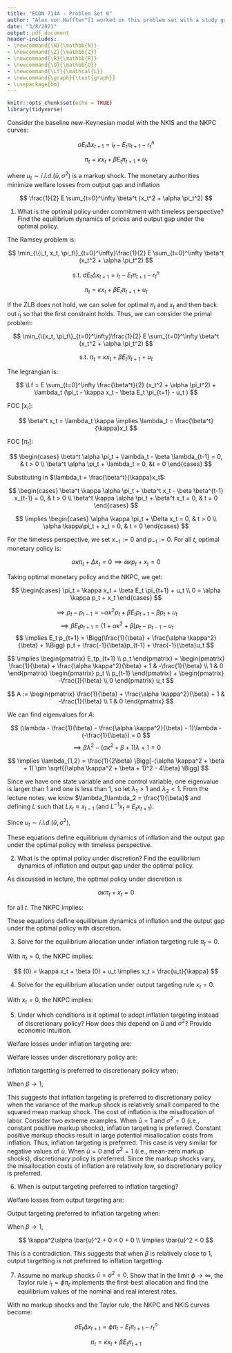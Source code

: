 ```yaml
---
title: "ECON 714A - Problem Set 6"
author: "Alex von Hafften^[I worked on this problem set with a study group of Michael Nattinger, Andrew Smith, and Ryan Mather. I also discussed problems with Sarah Bass, Emily Case, Danny Edgel, and Katherine Kwok.]"
date: "3/8/2021"
output: pdf_document
header-includes:
- \newcommand{\N}{\mathbb{N}}
- \newcommand{\Z}{\mathbb{Z}}
- \newcommand{\R}{\mathbb{R}}
- \newcommand{\Q}{\mathbb{Q}}
- \newcommand{\Lf}{\mathcal{L}}
- \newcommand{\graph}{\text{graph}}
- \usepackage{bm}
---
```


```r
knitr::opts_chunk$set(echo = TRUE)
library(tidyverse)
```

Consider the baseline new-Keynesian model with the NKIS and the NKPC curves:

$$
\sigma E_t \Delta x_{t+1} = i_t - E_t \pi_{t+1} - r^n_t
$$

$$
\pi_t = \kappa x_t + \beta E_t \pi_{t+1} + u_t
$$

where $u_t \sim i.i.d.(\bar{u}, \sigma^2)$ is a markup shock. The monetary authorities minimize welfare losses from output gap and inflation

$$
\frac{1}{2} E \sum_{t=0}^\infty \beta^t (x_t^2 + \alpha \pi_t^2)
$$

1. What is the optimal policy under commitment with timeless perspective? Find the equilibrium dynamics of prices and output gap under the optimal policy.

The Ramsey problem is:

$$
\min_{\{i_t, x_t, \pi_t\}_{t=0}^\infty}\frac{1}{2} E \sum_{t=0}^\infty \beta^t (x_t^2 + \alpha \pi_t^2)
$$

$$
\text{s.t. }\sigma E_t \Delta x_{t+1} = i_t - E_t \pi_{t+1} - r^n_t
$$

$$
\pi_t = \kappa x_t + \beta E_t \pi_{t+1} + u_t
$$

If the ZLB does not hold, we can solve for optimal $\pi_t$ and $x_t$ and then back out $i_t$ so that the first constraint holds.  Thus, we can consider the primal problem:

$$
\min_{\{x_t, \pi_t\}_{t=0}^\infty}\frac{1}{2} E \sum_{t=0}^\infty \beta^t (x_t^2 + \alpha \pi_t^2)
$$

$$
\text{s.t. } \pi_t = \kappa x_t + \beta E_t \pi_{t+1} + u_t
$$

The legrangian is:

$$
\Lf = E \sum_{t=0}^\infty \frac{\beta^t}{2}  (x_t^2 + \alpha \pi_t^2) + \lambda_t (\pi_t - \kappa x_t - \beta E_t \pi_{t+1} - u_t )
$$

FOC [$x_t$]:

$$
\beta^t x_t = \lambda_t \kappa \implies \lambda_t = \frac{\beta^t}{\kappa}x_t
$$

FOC [$\pi_t$]:

$$
\begin{cases}
\beta^t \alpha \pi_t + \lambda_t - \beta \lambda_{t-1} = 0, & t > 0 \\
\beta^t \alpha \pi_t + \lambda_t = 0, &t = 0
\end{cases}
$$

Substituting in $\lambda_t = \frac{\beta^t}{\kappa}x_t$:

$$
\begin{cases}
\beta^t \kappa \alpha \pi_t + \beta^t x_t - \beta \beta^{t-1} x_{t-1} = 0, & t > 0 \\
\beta^t \kappa \alpha \pi_t + \beta^t x_t = 0, & t = 0
\end{cases}
$$

$$
\implies
\begin{cases}
\alpha \kappa \pi_t + \Delta x_t = 0, & t > 0 \\
\alpha \kappa\pi_t + x_t = 0, & t = 0
\end{cases}
$$

For the timeless perspective, we set $x_{-1} := 0$ and $p_{-1} := 0$.  For all $t$, optimal monetary policy is:\footnote{For $t = 1$, $\alpha \kappa \pi_1 + \Delta x_1 = 0 \implies \alpha \kappa p_1 +x_1 = 0$. Assume $\alpha \kappa p_t +x_t = 0$, 

\begin{align*}
\alpha \kappa \pi_{t+1} + \Delta x_{t+1} &= 0 \\
\implies \alpha \kappa (p_{t+1} - p_t) + x_{t+1} - x_t &= 0 \\
\implies \alpha \kappa p_{t+1}  +x_{t+1} - (\alpha \kappa p_t + x_t) &= 0 \\
\implies \alpha \kappa p_{t+1}  +x_{t+1} &= 0 \\
\end{align*} }

$$
\alpha \kappa \pi_t + \Delta x_t = 0 \implies \alpha \kappa p_t +x_t = 0
$$

Taking optimal monetary policy and the NKPC, we get:

$$
\begin{cases}
\pi_t = \kappa x_t + \beta E_t \pi_{t+1} + u_t \\
0 = \alpha \kappa p_t + x_t
\end{cases}
$$

$$
\implies 
p_t - p_{t-1} = - \alpha \kappa^2 p_t + \beta E_t p_{t+1} - \beta p_t + u_t
$$
$$
\implies
\beta E_t p_{t+1}  = (1 + \alpha \kappa^2 + \beta ) p_t - p_{t-1} - u_t
$$
$$
\implies 
E_t p_{t+1} = \Bigg(\frac{1}{\beta} + \frac{\alpha \kappa^2}{\beta} + 1\Bigg) p_t + \frac{-1}{\beta}p_{t-1} +  \frac{-1}{\beta}u_t
$$

$$
\implies
\begin{pmatrix}
E_tp_{t+1} \\ p_t
\end{pmatrix}
= 
\begin{pmatrix}
\frac{1}{\beta} + \frac{\alpha \kappa^2}{\beta} + 1 & -\frac{1}{\beta} \\ 1 & 0
\end{pmatrix}
\begin{pmatrix}
p_t \\ p_{t-1}
\end{pmatrix}
+ 
\begin{pmatrix}
-\frac{1}{\beta} \\ 0
\end{pmatrix}
u_t
$$

$$
A := \begin{pmatrix}
\frac{1}{\beta} + \frac{\alpha \kappa^2}{\beta} + 1 & -\frac{1}{\beta} \\ 1 & 0
\end{pmatrix}
$$

We can find eigenvalues for $A$:

$$
(\lambda - \frac{1}{\beta} - \frac{\alpha \kappa^2}{\beta} - 1)\lambda - (-\frac{1}{\beta}) = 0
$$
$$
\implies
\beta\lambda^2 - (\alpha \kappa^2 + \beta + 1)\lambda + 1  = 0
$$

$$
\implies
\lambda_{1,2} = \frac{1}{2\beta} \Bigg[-(\alpha \kappa^2 + \beta + 1) \pm \sqrt{(\alpha \kappa^2 + \beta + 1)^2 - 4\beta} \Bigg]
$$

Since we have one state variable and one control variable, one eigenvalue is larger than 1 and one is less than 1, so let $\lambda_1 > 1$ and $\lambda_2 < 1$. From the lecture notes, we know $\lambda_1\lambda_2 = \frac{1}{\beta}$ and defining $L$ such that $L x_t \equiv x_{t-1}$ (and $L^{-1} x_t \equiv E_t x_{t+1}$):

\begin{align*}
-\beta (1-\lambda_1 L)(1-\lambda_2 L)L^{-1} p_t &= u_t \\
\implies (\beta \lambda_1-\beta L^{-1} )(1-\lambda_2 L) p_t &= u_t \\
\implies (\frac{1}{\lambda_2} - \beta L^{-1} )(1-\lambda_2 L) p_t &= u_t \\
\implies \frac{1}{\lambda_2}(1 - \beta \lambda_2 L^{-1} )(1-\lambda_2 L) p_t &= u_t \\
\implies (1 - \beta \lambda_2 L^{-1} )(1-\lambda_2 L) p_t &= \lambda_2 u_t \\
\implies (1-\lambda_2 L) p_t &= \lambda_2 (1 - \beta \lambda_2 L^{-1} )^{-1} u_t \\
\implies (1-\lambda_2 L) p_t &= \lambda_2 E_t \sum_{j=0}^\infty (\beta \lambda_2)^j u_{t+j} \\
\implies p_t &= \lambda_2 p_{t-1} + \lambda_2 E_t \sum_{j=0}^\infty (\beta \lambda_2)^j u_{t+j}
\end{align*}

Since $u_t \sim i.i.d. (\bar{u}, \sigma^2)$,

\begin{align*}
\implies
p_t 
&= \lambda_2 p_{t-1} + \lambda_2 \Bigg[u_t +  \sum_{j=1}^\infty (\beta \lambda_2)^j \bar{u}\Bigg]\\
&= \lambda_2 p_{t-1} + \lambda_2 \Bigg[u_t +  \bar{u}\sum_{j=1}^\infty (\beta \lambda_2)^j \Bigg]\\
&= \lambda_2 p_{t-1} + \lambda_2 \Bigg[u_t + \frac{\beta\lambda_2 \bar{u}}{1-\beta \lambda_2} \Bigg]\\
\implies 
x_t 
&= - \lambda_2 \alpha \kappa p_{t-1} -\alpha \kappa  \lambda_2 \Bigg[u_t + \frac{\beta\lambda_2 \bar{u}}{1-\beta \lambda_2} \Bigg]\\
&= \lambda_2 x_{t-1} -\alpha \kappa  \lambda_2 \Bigg[u_t + \frac{\beta\lambda_2 \bar{u}}{1-\beta \lambda_2} \Bigg]\\
\end{align*}

These equations define equilibrium dynamics of inflation and the output gap under the optimal policy with timeless perspective.

\pagebreak

2. What is the optimal policy under discretion? Find the equilibrium dynamics of inflation and output gap under the optimal policy.

As discussed in lecture, the optimal policy under discretion is

$$
\alpha \kappa \pi_t + x_t = 0
$$

for all $t$.  The NKPC implies:

\begin{align*}
\pi_t
&= \kappa x_t + \beta E_t \pi_{t+1} + u_t\\
\implies
\pi_t 
&= - \alpha \kappa^2 \pi_t + \beta E_t \pi_{t+1} + u_t\\
\implies
\pi_t 
&= \frac{1}{1 + \alpha \kappa^2} [\beta E_t \pi_{t+1} + u_t] \\
&= \frac{1}{1 + \alpha \kappa^2} \Bigg[ E_t \sum_{j=0}^\infty \Bigg( \frac{\beta}{1+\alpha\kappa^2} \Bigg)^j u_{t+j} \Bigg] \\
&= \frac{1}{1 + \alpha \kappa^2} \Bigg[u_t + \bar{u}\sum_{j=1}^\infty \Bigg( \frac{\beta}{1+\alpha\kappa^2} \Bigg)^j \Bigg] \\
&= \frac{1}{1 + \alpha \kappa^2} \Bigg[u_t + \bar{u}\Bigg( \frac{\frac{\beta}{1+\alpha\kappa^2}}{1-\frac{\beta}{1+\alpha\kappa^2}} \Bigg) \Bigg] \\
&= \frac{1}{1 + \alpha \kappa^2} u_t +  \frac{\beta}{(1 + \alpha \kappa^2-\beta)(1 + \alpha \kappa^2)}\bar{u} \\
\implies
x_t 
&= \frac{-\alpha \kappa}{1 + \alpha \kappa^2} u_t +  \frac{- \alpha \kappa \beta}{(1 + \alpha \kappa^2-\beta)(1 + \alpha \kappa^2)}\bar{u}
\end{align*}

These equations define equilibrium dynamics of inflation and the output gap under the optimal policy with discretion.

3. Solve for the equilibrium allocation under inflation targeting rule $\pi_t = 0$.

With $\pi_t = 0$, the NKPC implies:

$$
(0) = \kappa x_t + \beta (0) + u_t \implies x_t = \frac{u_t}{\kappa}
$$

4. Solve for the equilibrium allocation under output targeting rule $x_t= 0$.

With $x_t = 0$, the NKPC implies:

\begin{align*}
\pi_t 
&= \kappa (0) + \beta E_t \pi_{t+1} + u_t \\
&= \beta E_t \pi_{t+1} + u_t \\
&= u_t + E_t\sum_{j=1}^{\infty} \beta^j u_{t+j}\\
&= u_t + \bar{u}\sum_{j=1}^{\infty} \beta^j \\
&= u_t + \frac{\beta}{1-\beta}\bar{u}
\end{align*}

5. Under which conditions is it optimal to adopt inflation targeting instead of discretionary policy? How does this depend on $\bar{u}$ and $\sigma^2$? Provide economic intuition.

Welfare losses under inflation targeting are:

\begin{align*}
W ^ \pi 
& = \frac{1}{2} E \sum_{t=0}^\infty \beta^t ((\frac{u_t}{\kappa})^2 + \alpha (0)^2)  \\
&= \frac{1}{2\kappa^2}  \sum_{t=0}^\infty \beta^t  E[u_t^2] \\
&= \frac{1}{2\kappa^2}  \sum_{t=0}^\infty \beta^t (\bar{u}^2+\sigma^2 ) \\
&= \frac{1}{2\kappa^2(1-\beta)}  \bar{u}^2+\frac{1}{2\kappa^2(1-\beta)}  \sigma^2
\end{align*}

Welfare losses under discretionary policy are:

\begin{align*}
W ^ D 
&= \frac{1}{2} E \sum_{t=0}^\infty \beta^t ((-\alpha \kappa \pi_t)^2 + \alpha \pi_t^2)\\
&= \frac{1}{2} \alpha (\alpha \kappa^2 + 1)E \sum_{t=0}^\infty \beta^t  \pi_t^2 \\
&= \frac{1}{2} \alpha (\alpha \kappa^2 + 1)E \sum_{t=0}^\infty \beta^t  \Bigg( \frac{1}{1 + \alpha \kappa^2} u_t +  \frac{\beta}{(1 + \alpha \kappa^2-\beta)(1 + \alpha \kappa^2)}\bar{u} \Bigg)^2 \\
&= \frac{1}{2} \alpha (\alpha \kappa^2 + 1)
E \sum_{t=0}^\infty \beta^t  \Bigg( 
\frac{1}{(1 + \alpha \kappa^2)^2} u_t^2
+ \frac{2\beta}{(1 + \alpha \kappa^2-\beta)(1 + \alpha \kappa^2)^2} u_t \bar{u}
+ \frac{\beta^2}{(1 + \alpha \kappa^2-\beta)^2(1 + \alpha \kappa^2)^2}
\bar{u}^2 \Bigg) \\
&= \frac{1}{2} \alpha 
\sum_{t=0}^\infty \beta^t  \Bigg( 
\frac{1}{1 + \alpha \kappa^2} E[u_t^2]
+ \frac{2\beta}{(1 + \alpha \kappa^2-\beta)(1 + \alpha \kappa^2)} E[u_t] \bar{u}
+ \frac{\beta^2}{(1 + \alpha \kappa^2-\beta)^2(1 + \alpha \kappa^2)}
\bar{u}^2 \Bigg)\\
&= \frac{1}{2} \alpha 
\sum_{t=0}^\infty \beta^t  \Bigg( 
\frac{1}{1 + \alpha \kappa^2} (\bar{u}^2 + \sigma^2)
+ \frac{2\beta}{(1 + \alpha \kappa^2-\beta)(1 + \alpha \kappa^2)} \bar{u}^2
+ \frac{\beta^2}{(1 + \alpha \kappa^2-\beta)^2(1 + \alpha \kappa^2)}
\bar{u}^2 \Bigg) \\
&= \frac{1}{2} \alpha 
\sum_{t=0}^\infty \beta^t  \Bigg( 
\frac{\beta^2 + 2\beta(1 + \alpha \kappa^2-\beta) + (1 + \alpha \kappa^2-\beta)^2}{(1 + \alpha \kappa^2-\beta)^2(1 + \alpha \kappa^2)} \bar{u}^2 
+ \frac{1}{1 + \alpha \kappa^2} \sigma^2
\Bigg)\\
&= \frac{1}{2} \alpha 
\sum_{t=0}^\infty \beta^t  \Bigg( 
\frac{\beta^2 + 
2\beta + 2\beta\alpha \kappa^2-2\beta^2 +
\alpha^2 \kappa^4 - 2\alpha\beta\kappa^2 + 2\alpha \kappa^2 + \beta^2 - 2\beta +1}
{(1 + \alpha \kappa^2-\beta)^2(1 + \alpha \kappa^2)} \bar{u}^2 
+ \frac{1}{1 + \alpha \kappa^2} \sigma^2
\Bigg) \\
&= \frac{1}{2} \alpha 
\frac{1}{1 - \beta}  \Bigg( 
\frac{1 + \alpha \kappa^2}
{(1 + \alpha \kappa^2-\beta)^2} \bar{u}^2 
+ \frac{1}{1 + \alpha \kappa^2} \sigma^2
\Bigg)\\
&= 
\frac{\alpha (1 + \alpha \kappa^2)}
{2(1-\beta)(1 + \alpha \kappa^2-\beta)^2} \bar{u}^2 
+ \frac{\alpha }{2(1-\beta)(1 + \alpha \kappa^2)} \sigma^2
\end{align*}

\pagebreak

Inflation targetting is preferred to discretionary policy when:

\begin{align*}
W^\pi 
&< W^D \\
\implies
\frac{1}{2\kappa^2(1-\beta)}  \bar{u}^2+\frac{1}{2\kappa^2(1-\beta)}  \sigma^2 
&< \frac{\alpha (1 + \alpha \kappa^2)}
{2(1-\beta)(1 + \alpha \kappa^2-\beta)^2} \bar{u}^2 
+ \frac{\alpha }{2(1-\beta)(1 + \alpha \kappa^2)} \sigma^2 \\
\implies
\frac{1}{\kappa^2}  \bar{u}^2+\frac{1}{\kappa^2}  \sigma^2 
&< \frac{\alpha (1 + \alpha \kappa^2)}
{(1 + \alpha \kappa^2-\beta)^2} \bar{u}^2 
+ \frac{\alpha }{(1 + \alpha \kappa^2)} \sigma^2
\end{align*}

When $\beta \to 1$,

\begin{align*}
\frac{1}{\kappa^2}  \bar{u}^2+\frac{1}{\kappa^2}  \sigma^2 
&< \frac{\alpha (1 + \alpha \kappa^2)}
{(\alpha \kappa^2)^2} \bar{u}^2 
+ \frac{\alpha }{(1 + \alpha \kappa^2)} \sigma^2\\
\implies
 \bar{u}^2 +  \sigma^2 
&< \frac{ 1 + \alpha \kappa^2}
{\alpha \kappa^2} \bar{u}^2 
+ \frac{\alpha \kappa^2}{1 + \alpha \kappa^2} \sigma^2 \\
\implies
\sigma^2 
- \frac{\alpha \kappa^2}{1 + \alpha \kappa^2} \sigma^2
&< \frac{ 1 + \alpha \kappa^2}
{\alpha \kappa^2} \bar{u}^2 
- \bar{u}^2 \\
\implies
\frac{1}{1 + \alpha \kappa^2} \sigma^2
&< \frac{ 1 }
{\alpha \kappa^2} \bar{u}^2 \\
\implies
\sigma^2
&< \frac{1 + \alpha \kappa^2}
{\alpha \kappa^2} \bar{u}^2 
\end{align*}

This suggests that inflation targeting is preferred to discretionary policy when the variance of the markup shock is relatively small compared to the squared mean markup shock. The cost of inflation is the misallocation of labor. Consider two extreme examples. When $\bar{u} = 1$ and $\sigma^2 = 0$ (i.e., constant positive markup shocks), inflation targeting is preferred. Constant positive markup shocks result in large potential misallocation costs from inflation. Thus, inflation targeting is preferred. This case is very similar for negative values of $\bar{u}$. When $\bar{u} = 0$ and $\sigma^2 = 1$ (i.e., mean-zero markup shocks), discretionary policy is preferred. Since the markup shocks vary, the misallocation costs of inflation are relatively low, so discretionary policy is preferred.

\pagebreak

6. When is output targeting preferred to inflation targeting?

Welfare losses from output targeting are:

\begin{align*}
W ^ X 
&= \frac{1}{2} E \sum_{t=0}^\infty \beta^t [(0)^2 + \alpha (u_t + \frac{\beta}{1-\beta}\bar{u})^2]\\
&= \frac{\alpha}{2} E \sum_{t=0}^\infty \beta^t \Bigg(
u_t^2 + 2\frac{\beta}{1-\beta}\bar{u}u_t + \frac{\beta^2}{(1-\beta)^2}\bar{u}^2 \Bigg)\\
&= \frac{\alpha}{2} \frac{1}{1-\beta} \Bigg(
(\bar{u}^2 + \sigma^2) + 2\frac{\beta}{1-\beta}\bar{u}^2 + \frac{\beta^2}{(1-\beta)^2}\bar{u}^2 \Bigg)\\
&= \frac{\alpha}{2} \frac{1}{1-\beta} \Bigg(
\frac{(1-\beta)^2 +2\beta(1-\beta)+\beta^2}{(1-\beta)^2}\bar{u}^2 + \sigma^2\Bigg)\\
&= \frac{\alpha}{2} \frac{1}{1-\beta} \Bigg(
\frac{1-2\beta + \beta^2 + 2\beta-2\beta^2+\beta^2}{(1-\beta)^2}\bar{u}^2 + \sigma^2\Bigg)\\
&= \frac{\alpha}{2} \frac{1}{1-\beta} \Bigg(
\frac{1}{(1-\beta)^2}\bar{u}^2 + \sigma^2\Bigg)\\
&= \frac{\alpha}{2(1-\beta)^3}\bar{u}^2 
+ \frac{\alpha}{2(1-\beta)}\sigma^2
\end{align*}

Output targeting preferred to inflation targeting when:

\begin{align*}
W^X 
&< W^\pi \\
\frac{\alpha}{2(1-\beta)^3}\bar{u}^2 + \frac{\alpha}{2(1-\beta)}\sigma^2
&< \frac{1}{2\kappa^2(1-\beta)}  \bar{u}^2+\frac{1}{2\kappa^2(1-\beta)}  \sigma^2\\
\kappa^2\alpha \bar{u}^2 + \kappa^2(1-\beta)^2\sigma^2
&< (1-\beta)^2  \bar{u}^2+(1-\beta)^2  \sigma^2
\end{align*}

When $\beta \to 1$,

$$
\kappa^2\alpha \bar{u}^2 + 0
< 0 + 0 \\ 
\implies 
\bar{u}^2 < 0
$$

This is a contradiction.  This suggests that when $\beta$ is relatively close to 1, output targetting is not preferred to inflation targetting.

\pagebreak

7. Assume no markup shocks $\bar{u} = \sigma^2 = 0$. Show that in the limit $\phi \to \infty$, the Taylor rule $i_t = \phi \pi_t$ implements the first-best allocation and find the equilibrium values of the nominal and real interest rates.

With no markup shocks and the Taylor rule, the NKPC and NKIS curves become:

$$
\sigma E_t \Delta x_{t+1} = \phi\pi_t - E_t \pi_{t+1} - r^n_t
$$

$$
\pi_t = \kappa x_t + \beta E_t \pi_{t+1}
$$